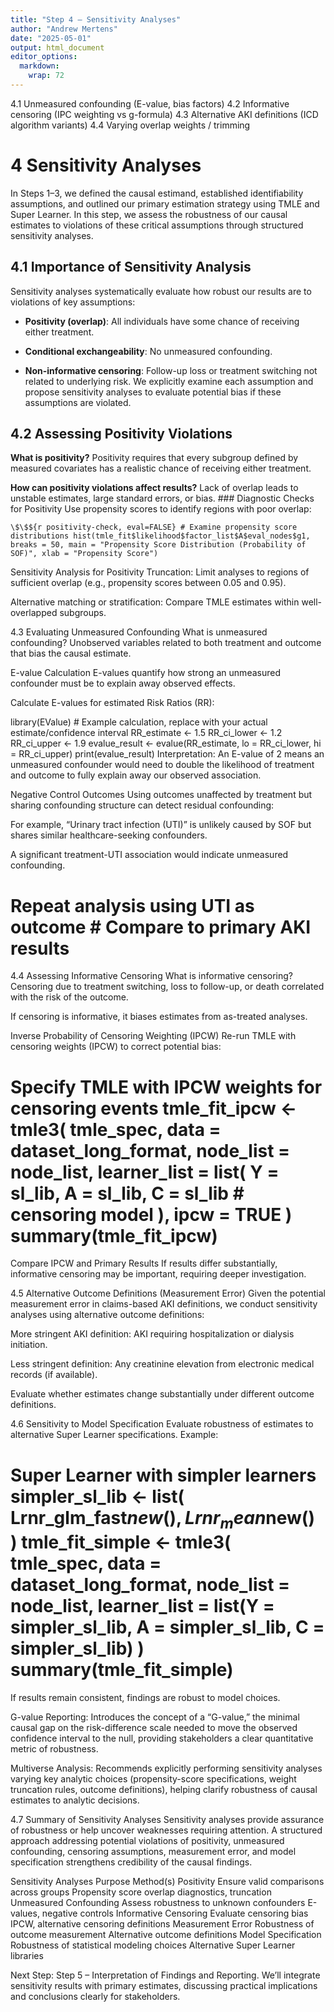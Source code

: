 ```yaml
---
title: "Step 4 – Sensitivity Analyses"
author: "Andrew Mertens"
date: "2025-05-01"
output: html_document
editor_options: 
  markdown: 
    wrap: 72
---
```



4.1 Unmeasured confounding (E-value, bias factors)
4.2 Informative censoring (IPC weighting vs g-formula)
4.3 Alternative AKI definitions (ICD algorithm variants)
4.4 Varying overlap weights / trimming



# 4 Sensitivity Analyses

In Steps 1–3, we defined the causal estimand, established
identifiability assumptions, and outlined our primary estimation
strategy using TMLE and Super Learner. In this step, we assess the
robustness of our causal estimates to violations of these critical
assumptions through structured sensitivity analyses.

## 4.1 Importance of Sensitivity Analysis

Sensitivity analyses systematically evaluate how robust our results are
to violations of key assumptions:

-    **Positivity (overlap)**: All individuals have some chance of
    receiving either treatment.

-   **Conditional exchangeability**: No unmeasured confounding.

-   **Non-informative censoring**: Follow-up loss or treatment switching
    not related to underlying risk. We explicitly examine each
    assumption and propose sensitivity analyses to evaluate potential
    bias if these assumptions are violated.

## 4.2 Assessing Positivity Violations 

**What is positivity?** Positivity requires that every subgroup
    defined by measured covariates has a realistic chance of receiving
    either treatment. 
    
**How can positivity violations affect results?**
Lack of overlap leads to unstable estimates, large standard errors, or bias. \### Diagnostic Checks for Positivity Use propensity scores to identify regions with poor overlap:

    \$\$${r positivity-check, eval=FALSE} # Examine propensity score distributions hist(tmle_fit$likelihood$factor_list$A$eval_nodes$g1,
    breaks = 50, main = "Propensity Score Distribution (Probability of
    SOF)", xlab = "Propensity Score")
    
Sensitivity Analysis for Positivity Truncation: Limit analyses to regions of sufficient overlap (e.g., propensity scores between 0.05 and 0.95).

Alternative matching or stratification: Compare TMLE estimates within
well-overlapped subgroups.

4.3 Evaluating Unmeasured Confounding What is unmeasured confounding?
Unobserved variables related to both treatment and outcome that bias the
causal estimate.

E-value Calculation E-values quantify how strong an unmeasured
confounder must be to explain away observed effects.

Calculate E-values for estimated Risk Ratios (RR):

library(EValue) \# Example calculation, replace with your actual
estimate/confidence interval RR_estimate \<- 1.5 RR_ci_lower \<- 1.2
RR_ci_upper \<- 1.9 evalue_result \<- evalue(RR_estimate, lo =
RR_ci_lower, hi = RR_ci_upper) print(evalue_result) Interpretation: An
E-value of 2 means an unmeasured confounder would need to double the
likelihood of treatment and outcome to fully explain away our observed
association.

Negative Control Outcomes Using outcomes unaffected by treatment but
sharing confounding structure can detect residual confounding:

For example, "Urinary tract infection (UTI)" is unlikely caused by SOF
but shares similar healthcare-seeking confounders.

A significant treatment-UTI association would indicate unmeasured
confounding.

# Repeat analysis using UTI as outcome \# Compare to primary AKI results

4.4 Assessing Informative Censoring What is informative censoring?
Censoring due to treatment switching, loss to follow-up, or death
correlated with the risk of the outcome.

If censoring is informative, it biases estimates from as-treated
analyses.

Inverse Probability of Censoring Weighting (IPCW) Re-run TMLE with
censoring weights (IPCW) to correct potential bias:

# Specify TMLE with IPCW weights for censoring events tmle_fit_ipcw \<- tmle3( tmle_spec, data = dataset_long_format, node_list = node_list, learner_list = list( Y = sl_lib, A = sl_lib, C = sl_lib \# censoring model ), ipcw = TRUE ) summary(tmle_fit_ipcw)

Compare IPCW and Primary Results If results differ substantially,
informative censoring may be important, requiring deeper investigation.

4.5 Alternative Outcome Definitions (Measurement Error) Given the
potential measurement error in claims-based AKI definitions, we conduct
sensitivity analyses using alternative outcome definitions:

More stringent AKI definition: AKI requiring hospitalization or dialysis
initiation.

Less stringent definition: Any creatinine elevation from electronic
medical records (if available).

Evaluate whether estimates change substantially under different outcome
definitions.

4.6 Sensitivity to Model Specification Evaluate robustness of estimates
to alternative Super Learner specifications. Example:

# Super Learner with simpler learners simpler_sl_lib \<- list( Lrnr_glm_fast$new(), Lrnr_mean$new() ) tmle_fit_simple \<- tmle3( tmle_spec, data = dataset_long_format, node_list = node_list, learner_list = list(Y = simpler_sl_lib, A = simpler_sl_lib, C = simpler_sl_lib) ) summary(tmle_fit_simple)

If results remain consistent, findings are robust to model choices.


G-value Reporting: Introduces the concept of a "G-value," the minimal causal gap on the risk-difference scale needed to move the observed confidence interval to the null, providing stakeholders a clear quantitative metric of robustness.

Multiverse Analysis: Recommends explicitly performing sensitivity analyses varying key analytic choices (propensity-score specifications, weight truncation rules, outcome definitions), helping clarify robustness of causal estimates to analytic decisions.


4.7 Summary of Sensitivity Analyses Sensitivity analyses provide
assurance of robustness or help uncover weaknesses requiring attention.
A structured approach addressing potential violations of positivity,
unmeasured confounding, censoring assumptions, measurement error, and
model specification strengthens credibility of the causal findings.

Sensitivity Analyses Purpose Method(s) Positivity Ensure valid
comparisons across groups Propensity score overlap diagnostics,
truncation Unmeasured Confounding Assess robustness to unknown
confounders E-values, negative controls Informative Censoring Evaluate
censoring bias IPCW, alternative censoring definitions Measurement Error
Robustness of outcome measurement Alternative outcome definitions Model
Specification Robustness of statistical modeling choices Alternative
Super Learner libraries

Next Step: Step 5 – Interpretation of Findings and Reporting. We'll
integrate sensitivity results with primary estimates, discussing
practical implications and conclusions clearly for stakeholders.
